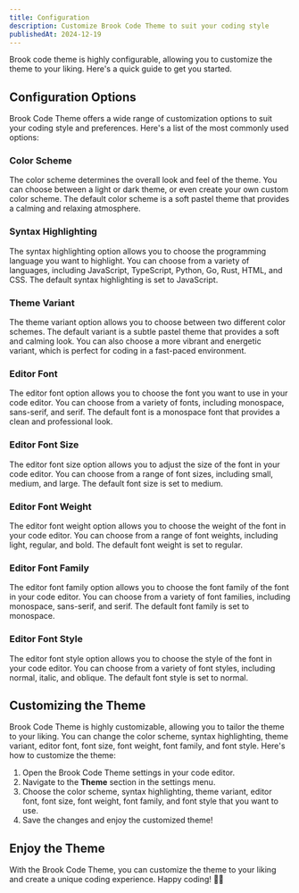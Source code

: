 ```yaml
---
title: Configuration
description: Customize Brook Code Theme to suit your coding style
publishedAt: 2024-12-19
---
```


Brook code theme is highly configurable, allowing you to customize the theme to your liking. Here's a quick guide to get you started.

## Configuration Options

Brook Code Theme offers a wide range of customization options to suit your coding style and preferences. Here's a list of the most commonly used options:

### Color Scheme

The color scheme determines the overall look and feel of the theme. You can choose between a light or dark theme, or even create your own custom color scheme. The default color scheme is a soft pastel theme that provides a calming and relaxing atmosphere.

### Syntax Highlighting

The syntax highlighting option allows you to choose the programming language you want to highlight. You can choose from a variety of languages, including JavaScript, TypeScript, Python, Go, Rust, HTML, and CSS. The default syntax highlighting is set to JavaScript.

### Theme Variant

The theme variant option allows you to choose between two different color schemes. The default variant is a subtle pastel theme that provides a soft and calming look. You can also choose a more vibrant and energetic variant, which is perfect for coding in a fast-paced environment.

### Editor Font

The editor font option allows you to choose the font you want to use in your code editor. You can choose from a variety of fonts, including monospace, sans-serif, and serif. The default font is a monospace font that provides a clean and professional look.

### Editor Font Size

The editor font size option allows you to adjust the size of the font in your code editor. You can choose from a range of font sizes, including small, medium, and large. The default font size is set to medium.

### Editor Font Weight

The editor font weight option allows you to choose the weight of the font in your code editor. You can choose from a range of font weights, including light, regular, and bold. The default font weight is set to regular.

### Editor Font Family

The editor font family option allows you to choose the font family of the font in your code editor. You can choose from a variety of font families, including monospace, sans-serif, and serif. The default font family is set to monospace.

### Editor Font Style

The editor font style option allows you to choose the style of the font in your code editor. You can choose from a variety of font styles, including normal, italic, and oblique. The default font style is set to normal.

## Customizing the Theme

Brook Code Theme is highly customizable, allowing you to tailor the theme to your liking. You can change the color scheme, syntax highlighting, theme variant, editor font, font size, font weight, font family, and font style. Here's how to customize the theme:

1. Open the Brook Code Theme settings in your code editor.
2. Navigate to the **Theme** section in the settings menu.
3. Choose the color scheme, syntax highlighting, theme variant, editor font, font size, font weight, font family, and font style that you want to use.
4. Save the changes and enjoy the customized theme!

## Enjoy the Theme

With the Brook Code Theme, you can customize the theme to your liking and create a unique coding experience. Happy coding! 🎨✨
